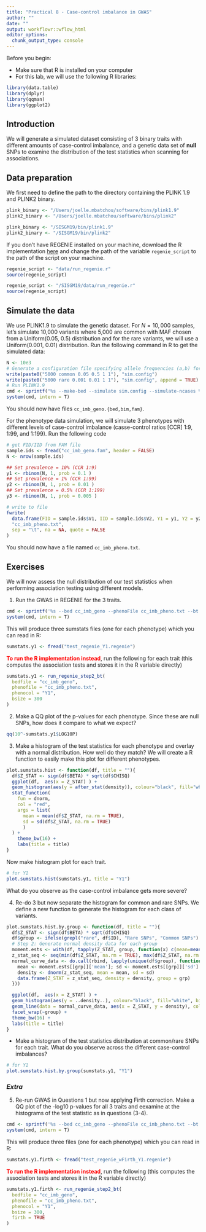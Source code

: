 ```yaml
---
title: "Practical 8 - Case-control imbalance in GWAS"
author: ""
date: ""
output: workflowr::wflow_html
editor_options:
  chunk_output_type: console
---
```

Before you begin:

* Make sure that R is installed on your computer
* For this lab, we will use the following R libraries:
```r
library(data.table)
library(dplyr)
library(qqman)
library(ggplot2)
```

## Introduction
We will generate a simulated dataset consisting of 3 binary traits with different amounts of case-control imbalance, and a genetic data set of **null** SNPs to examine the distribution of the test statistics when  scanning for associations.

## Data preparation
We first need to define the path to the directory containing the PLINK 1.9 and PLINK2 binary.
```r
plink_binary <- "/Users/joelle.mbatchou/software/bins/plink1.9" 
plink2_binary <- "/Users/joelle.mbatchou/software/bins/plink2" 
```

```r
plink_binary <- "/SISGM19/bin/plink1.9" 
plink2_binary <- "/SISGM19/bin/plink2" 
```

If you don't have REGENIE installed on your machine, download the R implementation
[here](https://gatech.box.com/s/k7yk3tpqlekuc7zh6xquyjh9vbvumcx7) and change the path of the variable `regenie_script` to the path of the script on your machine.
```r
regenie_script <- "data/run_regenie.r"
source(regenie_script)
```

```r
regenie_script <- "/SISGM19/data/run_regenie.r"
source(regenie_script)
```



## Simulate the data
We use PLINK1.9 to simulate the genetic dataset. For $N=10,000$ samples, let's simulate 10,000 variants where 5,000 are common with MAF chosen from a Uniform(0.05, 0.5) distribution and for the rare variants, we will use a Uniform(0.001, 0.01) distribution. Run the following command in R to get the simulated data:
```r
N <- 10e3
# Generate a configuration file specifying allele frequencies (a,b) for Uniform(a,b) distribution
write(paste0("5000 common 0.05 0.5 1 1"), "sim.config")
write(paste0("5000 rare 0.001 0.01 1 1"), "sim.config", append = TRUE)
# Run PLINK1.9
cmd <- sprintf("%s --make-bed --simulate sim.config --simulate-ncases %d --simulate-ncontrols 0 --simulate-prevalence 0.1  --out cc_imb_geno", plink_binary, N)
system(cmd, intern = T)
```
You should now have files `cc_imb_geno.{bed,bim,fam}`.

For the phenotype data simulation, we will simulate 3 phenotypes with different levels of case-control imbalance (casse-control ratios [CCR] 1:9, 1:99, and 1:199). Run the following code
```r
# get FID/IID from FAM file
sample.ids <- fread("cc_imb_geno.fam", header = FALSE)
N <- nrow(sample.ids)

## Set prevalence = 10% (CCR 1:9)
y1 <- rbinom(N, 1, prob = 0.1 )
## Set prevalence = 1% (CCR 1:99)
y2 <- rbinom(N, 1, prob = 0.01 )
## Set prevalence = 0.5% (CCR 1:199)
y3 <- rbinom(N, 1, prob = 0.005 )

# write to file
fwrite(
  data.frame(FID = sample.ids$V1, IID = sample.ids$V2, Y1 = y1, Y2 = y2, Y3 = y3),
  "cc_imb_pheno.txt", 
  sep = "\t", na = NA, quote = FALSE
)
```
You should now have a file named `cc_imb_pheno.txt`.

## Exercises
We will now assess the null distribution of our test statistics when performing association testing using different models.

1.  Run the GWAS in REGENIE for the 3 traits.
```r
cmd <- sprintf('%s --bed cc_imb_geno --phenoFile cc_imb_pheno.txt --bt --step 2 --bsize 2000 --ignore-pred --out test_regenie', regenie_binary)
system(cmd, intern = T)
```
This will produce three sumstats files (one for each phenotype) which you can read in R:
```r
sumstats.y1 <- fread("test_regenie_Y1.regenie") 
```


**<span style="color: red;"> To run the R implementation instead</span>**, run the following for each trait (this computes the association tests and stores it in the R variable directly)
```r
sumstats.y1 <- run_regenie_step2_bt(
  bedfile = "cc_imb_geno",
  phenofile = "cc_imb_pheno.txt",
  phenocol = "Y1",
  bsize = 300
) 
```

2. Make a QQ plot of the p-values for each phenotype. Since these are null SNPs, how does it compare to what we expect? 
```r
qq(10^-sumstats.y1$LOG10P)
```

3. Make a histogram of the test statistics for each phenotype and overlay with a normal distribution. How well do they match? We will create a R function to easily make this plot for different phenotypes. 
```r
plot.sumstats.hist <- function(df, title = ""){
  df$Z_STAT <- sign(df$BETA) * sqrt(df$CHISQ)
  ggplot(df,  aes(x = Z_STAT) ) +
  geom_histogram(aes(y = after_stat(density)), colour="black", fill="white", bins = 100) +
  stat_function(
    fun = dnorm, 
    col = "red",
    args = list(
      mean = mean(df$Z_STAT, na.rm = TRUE), 
      sd = sd(df$Z_STAT, na.rm = TRUE)
      )
  ) +
    theme_bw(16) +
    labs(title = title)
}
```

Now make histogram plot for each trait.
```r
# for Y1
plot.sumstats.hist(sumstats.y1, title = "Y1")
```

What do you observe as the case-control imbalance gets more severe?

4. Re-do 3 but now separate the histogram for common and rare SNPs. We define a new function to generate the histogram for each class of variants.
```r
plot.sumstats.hist.by.group <- function(df, title = ""){
  df$Z_STAT <- sign(df$BETA) * sqrt(df$CHISQ)
  df$group <- ifelse(grepl("rare", df$ID), "Rare SNPs", "Common SNPs")
  # Step 2: Generate normal density data for each group
  moment.ests <- with(df, tapply(Z_STAT, group, function(x) c(mean=mean(x, na.rm = TRUE), sd=sd(x, na.rm = TRUE))))
  z_stat_seq <- seq(min(df$Z_STAT, na.rm = TRUE), max(df$Z_STAT, na.rm = TRUE), length.out = 100)
  normal_curve_data <- do.call(rbind, lapply(unique(df$group), function(grp) {
    mean <- moment.ests[[grp]]['mean']; sd <- moment.ests[[grp]]['sd']
    density <- dnorm(z_stat_seq, mean = mean, sd = sd)
    data.frame(Z_STAT = z_stat_seq, density = density, group = grp)
  }))

  ggplot(df,  aes(x = Z_STAT) ) +
  geom_histogram(aes(y = ..density..), colour="black", fill="white", bins = 100) +
  geom_line(data = normal_curve_data, aes(x = Z_STAT, y = density), col = "red", size = 1) +
  facet_wrap(~group) +
  theme_bw(16) +
  labs(title = title)
}
```

* Make a histogram of the test statistics distribution at common/rare SNPs for each trait. What do you observe across the different case-control imbalances?
```r
# for Y1
plot.sumstats.hist.by.group(sumstats.y1, "Y1")
```

### *Extra*

5. Re-run GWAS in Questions 1 but now applying Firth correction. Make a QQ plot of the -log10 p-values for all 3 traits and eexamine at the histograms of the test statistic as in questions (3-4). 
```r
cmd <- sprintf('%s --bed cc_imb_geno --phenoFile cc_imb_pheno.txt --bt --step 2 --bsize 2000 --firth --approx --ignore-pred --out test_regenie_wFirth', regenie_binary)
system(cmd, intern = T)
```

This will produce three files (one for each phenotype) which you can read in R: 
```r
sumstats.y1.firth <- fread("test_regenie_wFirth_Y1.regenie") 
```

**<span style="color: red;"> To run the R implementation instead</span>**, run the following (this computes the association tests and stores it in the R variable directly)
```r
sumstats.y1.firth <- run_regenie_step2_bt(
  bedfile = "cc_imb_geno",
  phenofile = "cc_imb_pheno.txt",
  phenocol = "Y1",
  bsize = 300,
  firth = TRUE
) 
```

